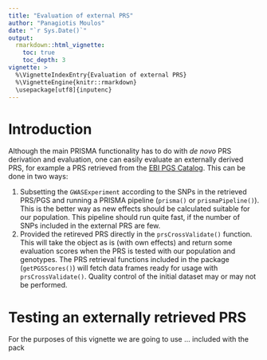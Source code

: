 ```yaml
---
title: "Evaluation of external PRS"
author: "Panagiotis Moulos"
date: "`r Sys.Date()`"
output: 
  rmarkdown::html_vignette:
    toc: true
    toc_depth: 3
vignette: >
  %\VignetteIndexEntry{Evaluation of external PRS}
  %\VignetteEngine{knitr::rmarkdown}
  \usepackage[utf8]{inputenc}
---
```


# Introduction

Although the main PRISMA functionality has to do with *de novo* PRS derivation
and evaluation, one can easily evaluate an externally derived PRS, for example
a PRS retrieved from the [EBI PGS Catalog](https://www.pgscatalog.org/). This
can be done in two ways:

1. Subsetting the `GWASExperiment` according to the SNPs in the retrieved 
PRS/PGS and running a PRISMA pipeline (`prisma()` or `prismaPipeline()`). This
is the better way as new effects should be calculated suitable for our 
population. This pipeline should run quite fast, if the number of SNPs included
in the external PRS are few.
2. Provided the retireved PRS directly in the `prsCrossValidate()` function.
This will take the object as is (with own effects) and return some evaluation
scores when the PRS is tested with our population and genotypes. The PRS
retrieval functions included in the package (`getPGSScores()`) will fetch data 
frames ready for usage with `prsCrossValidate()`. Quality control of the initial
dataset may or may not be performed.

# Testing an externally retrieved PRS

For the purposes of this vignette we are going to use ... included with the pack
